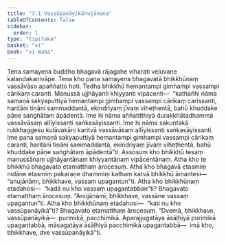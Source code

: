 ```yaml
---
title: "3.1 Vassūpanāyikānujānana"
tableOfContents: false
sidebar:
  order: 1
type: "tipitaka"
basket: "vi"
book: "vi-maha"
---
```



<DynamicBreadcrumb />

<Division number="184" book="vi-maha">

<Paragraph number="818" book="vi-maha">
Tena samayena buddho bhagavā rājagahe viharati veḷuvane kalandakanivāpe. Tena kho pana samayena bhagavatā bhikkhūnaṃ vassāvāso apaññatto hoti. Tedha bhikkhū hemantampi gimhampi vassampi cārikaṃ caranti. Manussā ujjhāyanti khiyyanti vipācenti—  “kathañhi nāma samaṇā sakyaputtiyā hemantampi gimhampi vassampi cārikaṃ carissanti, haritāni tiṇāni sammaddantā, ekindriyaṃ jīvaṃ viheṭhentā, bahū khuddake pāṇe saṅghātaṃ āpādentā. Ime hi nāma aññatitthiyā durakkhātadhammā vassāvāsaṃ allīyissanti saṅkasāyissanti. Ime hi nāma sakuntakā rukkhaggesu kulāvakāni karitvā vassāvāsaṃ allīyissanti saṅkasāyissanti. Ime pana samaṇā sakyaputtiyā hemantampi gimhampi vassampi cārikaṃ caranti, haritāni tiṇāni sammaddantā, ekindriyaṃ jīvaṃ viheṭhentā, bahū khuddake pāṇe saṅghātaṃ āpādentā”ti.
</Paragraph>

<Paragraph number="819" book="vi-maha">
Assosuṃ kho bhikkhū tesaṃ manussānaṃ ujjhāyantānaṃ khiyyantānaṃ vipācentānaṃ. Atha kho te bhikkhū bhagavato etamatthaṃ ārocesuṃ. Atha kho bhagavā etasmiṃ nidāne etasmiṃ pakaraṇe dhammiṃ kathaṃ katvā bhikkhū āmantesi—  “anujānāmi, bhikkhave, vassaṃ upagantun”ti. Atha kho bhikkhūnaṃ etadahosi—  “kadā nu kho vassaṃ upagantabban”ti? Bhagavato etamatthaṃ ārocesuṃ. “Anujānāmi, bhikkhave, vassāne vassaṃ upagantun”ti.
</Paragraph>

<Paragraph number="820" book="vi-maha">
Atha kho bhikkhūnaṃ etadahosi—  “kati nu kho vassūpanāyikā”ti? Bhagavato etamatthaṃ ārocesuṃ. “Dvemā, bhikkhave, vassūpanāyikā—  purimikā, pacchimikā. Aparajjugatāya āsāḷhiyā purimikā upagantabbā, māsagatāya āsāḷhiyā pacchimikā upagantabbā—  imā kho, bhikkhave, dve vassūpanāyikā”ti.
</Paragraph>
</Division>